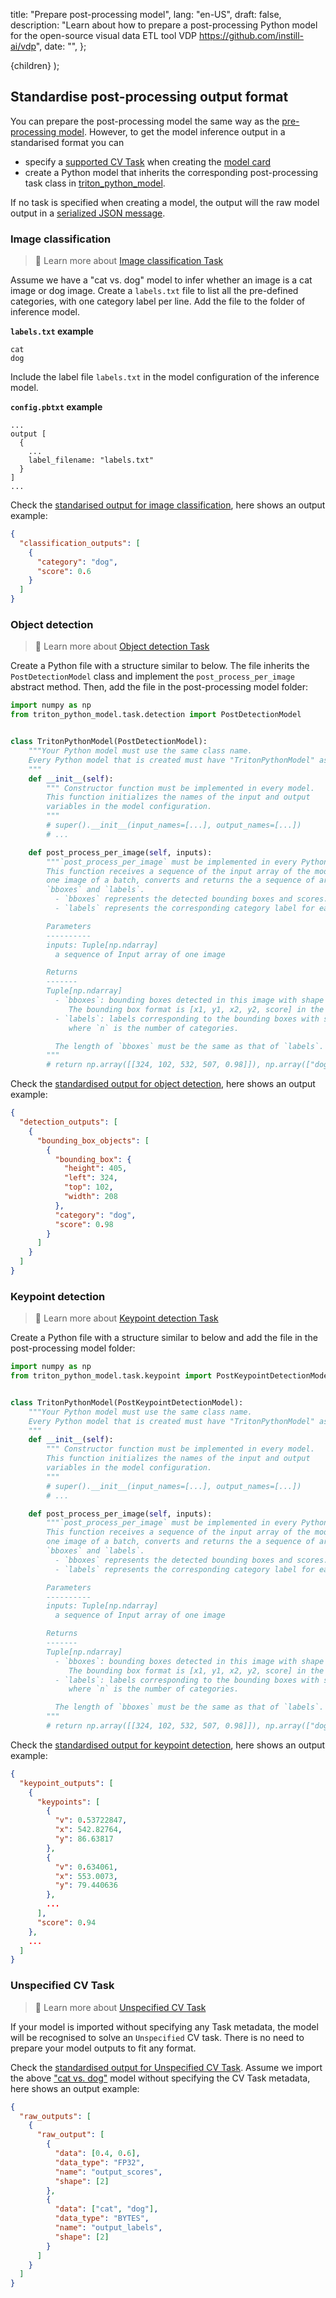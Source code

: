   title: "Prepare post-processing model",
  lang: "en-US",
  draft: false,
  description:
    "Learn about how to prepare a post-processing Python model for the open-source visual data ETL tool VDP https://github.com/instill-ai/vdp",
  date: "",
};

  <DocsLayout meta={meta}>{children}</DocsLayout>
);

## Standardise post-processing output format

You can prepare the post-processing model the same way as the [pre-processing model](pre-processing). However, to get the model inference output in a standarised format you can

- specify a [supported CV Task](/docs/core-concepts/cv-task) when creating the [model card](model-card)
- create a Python model that inherits the corresponding post-processing task class in [triton_python_model](https://github.com/instill-ai/triton-python-model).

If no task is specified when creating a model, the output will the raw model output in a [serialized JSON message](/docs/core-concepts/cv-task#how-to-standardise).

### Image classification

> 📔 Learn more about [Image classification Task](/docs/core-concepts/cv-task#image-classification)

Assume we have a "cat vs. dog" model to infer whether an image is a cat image or dog image. Create a `labels.txt` file to list all the pre-defined categories, with one category label per line. Add the file to the folder of inference model.

**`labels.txt` example**

```
cat
dog
```

Include the label file `labels.txt` in the model configuration of the inference model.

**`config.pbtxt` example**

```
...
output [
  {
    ...
    label_filename: "labels.txt"
  }
]
...
```

Check the [standarised output for image classification](/docs/core-concepts/cv-task#image-classification), here shows an output example:

```json
{
  "classification_outputs": [
    {
      "category": "dog",
      "score": 0.6
    }
  ]
}
```

### Object detection

> 📔 Learn more about [Object detection Task](/docs/core-concepts/cv-task#object-detection)

Create a Python file with a structure similar to below. The file inherits the `PostDetectionModel` class and implement the `post_process_per_image` abstract method.
Then, add the file in the post-processing model folder:

```python model.py
import numpy as np
from triton_python_model.task.detection import PostDetectionModel


class TritonPythonModel(PostDetectionModel):
    """Your Python model must use the same class name.
    Every Python model that is created must have "TritonPythonModel" as the class name.
    """
    def __init__(self):
        """ Constructor function must be implemented in every model.
        This function initializes the names of the input and output
        variables in the model configuration.
        """
        # super().__init__(input_names=[...], output_names=[...])
        # ...

    def post_process_per_image(self, inputs):
        """`post_process_per_image` must be implemented in every Python model.
        This function receives a sequence of the input array of the model for
        one image of a batch, converts and returns the a sequence of array
        `bboxes` and `labels`.
          - `bboxes` represents the detected bounding boxes and scores.
          - `labels` represents the corresponding category label for each bounding box.

        Parameters
        ----------
        inputs: Tuple[np.ndarray]
          a sequence of Input array of one image

        Returns
        -------
        Tuple[np.ndarray]
          - `bboxes`: bounding boxes detected in this image with shape (n,5) or (0,).
             The bounding box format is [x1, y1, x2, y2, score] in the image.
          - `labels`: labels corresponding to the bounding boxes with shape (n,) or (0,),
             where `n` is the number of categories.

          The length of `bboxes` must be the same as that of `labels`.
        """
        # return np.array([[324, 102, 532, 507, 0.98]]), np.array(["dog"]) # Dummy detection example

```

Check the [standardised output for object detection](/docs/core-concepts/cv-task#object-detection), here shows an output example:

```json
{
  "detection_outputs": [
    {
      "bounding_box_objects": [
        {
          "bounding_box": {
            "height": 405,
            "left": 324,
            "top": 102,
            "width": 208
          },
          "category": "dog",
          "score": 0.98
        }
      ]
    }
  ]
}
```

### Keypoint detection

> 📔 Learn more about [Keypoint detection Task](/docs/core-concepts/cv-task#keypoint-detection)

Create a Python file with a structure similar to below and add the file in the post-processing model folder:

```python model.py
import numpy as np
from triton_python_model.task.keypoint import PostKeypointDetectionModel


class TritonPythonModel(PostKeypointDetectionModel):
    """Your Python model must use the same class name.
    Every Python model that is created must have "TritonPythonModel" as the class name.
    """
    def __init__(self):
        """ Constructor function must be implemented in every model.
        This function initializes the names of the input and output
        variables in the model configuration.
        """
        # super().__init__(input_names=[...], output_names=[...])
        # ...

    def post_process_per_image(self, inputs):
        """`post_process_per_image` must be implemented in every Python model.
        This function receives a sequence of the input array of the model for
        one image of a batch, converts and returns the a sequence of array
        `bboxes` and `labels`.
          - `bboxes` represents the detected bounding boxes and scores.
          - `labels` represents the corresponding category label for each bounding box.

        Parameters
        ----------
        inputs: Tuple[np.ndarray]
          a sequence of Input array of one image

        Returns
        -------
        Tuple[np.ndarray]
          - `bboxes`: bounding boxes detected in this image with shape (n,5) or (0,).
             The bounding box format is [x1, y1, x2, y2, score] in the image.
          - `labels`: labels corresponding to the bounding boxes with shape (n,) or (0,),
             where `n` is the number of categories.

          The length of `bboxes` must be the same as that of `labels`.
        """
        # return np.array([[324, 102, 532, 507, 0.98]]), np.array(["dog"]) # Dummy detection example

```

Check the [standardised output for keypoint detection](/docs/core-concepts/cv-task#keypoint-detection), here shows an output example:

```json
{
  "keypoint_outputs": [
    {
      "keypoints": [
        {
          "v": 0.53722847,
          "x": 542.82764,
          "y": 86.63817
        },
        {
          "v": 0.634061,
          "x": 553.0073,
          "y": 79.440636
        },
        ...
      ],
      "score": 0.94
    },
    ...
  ]
}
```

### Unspecified CV Task

> 📔 Learn more about [Unspecified CV Task](/docs/core-concepts/cv-task#what-if-my-task-is-not-standardised-by-by-vdp-yet)

If your model is imported without specifying any Task metadata, the model will be recognised to solve an `Unspecified` CV task.
There is no need to prepare your model outputs to fit any format.

Check the [standardised output for Unspecified CV Task](/docs/core-concepts/cv-task#what-if-my-task-is-not-standardised-by-by-vdp-yet).
Assume we import the above ["cat vs. dog"](#image-classification) model without specifying the CV Task metadata, here shows an output example:

```json
{
  "raw_outputs": [
    {
      "raw_output": [
        {
          "data": [0.4, 0.6],
          "data_type": "FP32",
          "name": "output_scores",
          "shape": [2]
        },
        {
          "data": ["cat", "dog"],
          "data_type": "BYTES",
          "name": "output_labels",
          "shape": [2]
        }
      ]
    }
  ]
}
```
